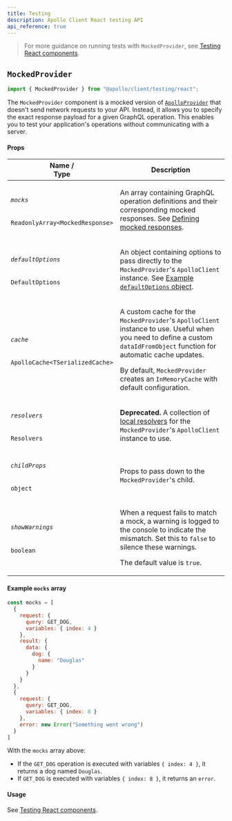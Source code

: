 ```yaml
---
title: Testing
description: Apollo Client React testing API
api_reference: true
---
```


> For more guidance on running tests with `MockedProvider`, see [Testing React components](../../development-testing/testing/).

## `MockedProvider`



```js
import { MockedProvider } from "@apollo/client/testing/react";
```

The `MockedProvider` component is a mocked version of [`ApolloProvider`](./hooks/#the-apolloprovider-component) that doesn't send network requests to your API. Instead, it allows you to specify the exact response payload for a given GraphQL operation. This enables you to test your application's operations without communicating with a server.

#### Props

<table class="field-table">
  <thead>
    <tr>
      <th>Name /<br/>Type</th>
      <th>Description</th>
    </tr>
  </thead>

<tbody>
<tr>
<td>

###### `mocks`

`ReadonlyArray<MockedResponse>`
</td>
<td>

An array containing GraphQL operation definitions and their corresponding mocked responses. See [Defining mocked responses](../../development-testing/testing/#defining-mocked-responses).
</td>
</tr>


<tr>
<td>

###### `defaultOptions`

`DefaultOptions`
</td>
<td>

An object containing options to pass directly to the `MockedProvider`'s `ApolloClient` instance. See [Example `defaultOptions` object](../core/ApolloClient/#example-defaultoptions-object).

</td>
</tr>


<tr>
<td>

###### `cache`

`ApolloCache<TSerializedCache>`
</td>
<td>

A custom cache for the `MockedProvider`'s `ApolloClient` instance to use. Useful when you need to define a custom `dataIdFromObject` function for automatic cache updates.

By default, `MockedProvider` creates an `InMemoryCache` with default configuration.

</td>
</tr>


<tr>
<td>

###### `resolvers`

`Resolvers`
</td>
<td>

**Deprecated.** A collection of [local resolvers](../../local-state/local-resolvers/) for the `MockedProvider`'s `ApolloClient` instance to use.

</td>
</tr>


<tr>
<td>

###### `childProps`

`object`
</td>
<td>

Props to pass down to the `MockedProvider`'s child.

</td>
</tr>

<tr>
<td>

###### `showWarnings`

`boolean`
</td>
<td>

When a request fails to match a mock, a warning is logged to the console to indicate the mismatch. Set this to `false` to silence these warnings.

The default value is `true`.

</td>
</tr>

</tbody>
</table>

#### Example `mocks` array

```js
const mocks = [
  {
    request: {
      query: GET_DOG,
      variables: { index: 4 }
    },
    result: {
      data: {
        dog: {
          name: "Douglas"
        }
      }
    }
  },
  {
    request: {
      query: GET_DOG,
      variables: { index: 8 }
    },
    error: new Error("Something went wrong")
  }
]
```

With the `mocks` array above:

* If the `GET_DOG` operation is executed with variables `{ index: 4 }`, it returns a dog named `Douglas`.
* If `GET_DOG` is executed with variables `{ index: 8 }`, it returns an `error`.

#### Usage

See [Testing React components](../../development-testing/testing/).
